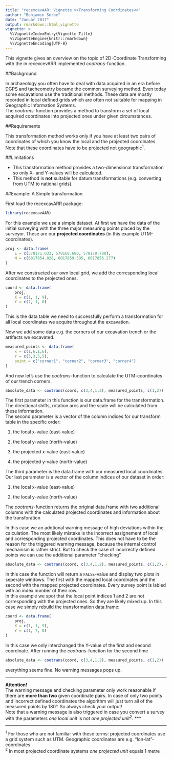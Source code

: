 ```yaml
---
title: "recexcavAAR: Vignette >>Transforming Coordinates<<"
author: "Benjamin Serbe"
date: "Januar 2017"
output: rmarkdown::html_vignette
vignette: >
  %\VignetteIndexEntry{Vignette Title}
  %\VignetteEngine{knitr::rmarkdown}
  %\VignetteEncoding{UTF-8}
---
```


This vignette gives an overview on the topic of 2D-Coordinate Transforming with the in recexcevARR implemented *cootrans-*function.


##Background

In archaeology you often have to deal with data acquired in an era before DGPS and tacheometry became the common surveying method. Even today some excavations use the traditional methods. These data are mostly recorded in local defined grids which are often not suitable for mapping in Geographic Information Systems.  
The *cootrans-*function provides a method to transform a set of local acquired coordinates into projected ones under given circumstances. 


##Requirements

This transformation method works only if you have at least two pairs of coordinates of which you know the local and the projected coordinates. Note that these coordinates have to be projected not geographic^1^. 


##Limitations

* This transformation method provides a two-dimensional transformation so only X- and Y-values will be calculated.
* This method is **not** suitable for datum transformations (e.g. converting from UTM to national grids).


##Example: A Simple transformation

First load the recexcavARR package:

```r
library(recexcavAAR)
```

For this example we use a simple dataset. At first we have the data of the initial surveying with the three major measuring points placed by the surveyor. These are our **projected coordinates** (in this example UTM-coordinates).

```r
proj <- data.frame(
	E = c(578171.033, 578168.680, 578178.780),
	N = c(6017854.028, 6017859.595, 6017856.277)
)
```

After we constructed our own local grid, we add the corresponding local coordinates to the projected ones.

```r
coord <- data.frame(
	proj,
	X = c(1, 1, 9),
	Y = c(7, 1, 0)
)
```
This is the data table we need to successfully perform a transformation for all local coordinates we acquire throughout the excavation. 

Now we add some data e.g. the corners of our excavation trench or the artifacts we excavated. 

```r
measured_points <- data.frame(
	x = c(1,6,1,6),
	Y = c(3,3,5,5),
	point = c("corner1", "corner2", "corner3", "corner4")
)
```

And now let's use the *cootrans-*function to calculate the UTM-coordinates of our trench corners.

```r
absolute_data <- cootrans(coord, c(3,4,1,2), measured_points, c(1,2))
```
The first parameter in this function is our data.frame for the transformation. The directional shifts, rotation arcs and the scale will be calculated from these information.  
The second parameter is a vector of the column indices for our transform table in the specific order: 

1. the local x-value (east-value)

2. the local y-value (north-value)

3. the projected x-value (east-value)

4. the projected y-value (north-value)  

The third parameter is the data.frame with our measured local coordinates.  
Our last parameter is a vector of the column indices of our dataset in order:  

1. the local x-value (east-value)

2. the local y-value (north-value)  



The *cootrans-*function returns the original data.frame with two additional columns with the calculated projected coordinates and information about the transforation


In this case we an addtional warning message of high deviations within the calculation. The most likely mistake is the incorrect assignement of local and corresponding projected coordinates. This does not have to be the reason for the triggered warning message, because the internal control mechanism is rather strict. But to check the case of incorrectly defined points we can use the additional parameter "checking".

```r
absolute_data <- cootrans(coord, c(3,4,1,2), measured_points, c(1,2), checking = TRUE)
```

In this case the function will return a `FALSE`-value and display two plots in seperate windows. The first with the mapped local coordinates and the second with the mapped projected coordinates. Every survey point is labled with an index number of their row.  
In this example we spot that the local point indices 1 and 2 are not corresponding with the projected ones. So they are likely mixed up. In this case we simply rebuild the transformation data.frame:

```r
coord <- data.frame(
	proj,
	X = c(1, 1, 9),
	Y = c(1, 7, 0)
)
```
In this case we only interchanged the Y-value of the first and second coordinate. After running the *cootrans*-function for the second time
```r
absolute_data <- cootrans(coord, c(3,4,1,2), measured_points, c(1,2))
```
everything seems fine. No warning messages pops up. 

***
**Attention!**  
The warning message and checking parameter only work reasonable if there are **more than two** given coordinate pairs. In case of only two points and incorrect defined coordinates the algorithm will just turn all of the measured points by 180°. So always check your output!  
Note that a warning message is also triggered in case you convert a survey with the parameters *one local unit* is not *one projected unit*^2^.
***


***
^1^ For those who are not familiar with these terms: projected coordinates use a grid system such as UTM. Geographic coordinates are e.g. "lon-lat"-coordinates.  
^2^ In most projected coordinate systems *one projected unit* equals 1 metre